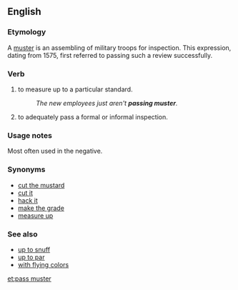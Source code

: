 ==English==

===Etymology===
A [[muster]] is an assembling of military troops for inspection.  This expression, dating from 1575, first referred to passing such a review successfully.

===Verb===
{{en-verb|inf=to [[pass]] [[muster]]|passes muster|passing muster|passed muster}}

# {{idiomatic}} to measure up to a particular standard.
#:''The new employees just aren't '''passing muster'''.''
# {{idiomatic}} to adequately pass a formal or informal inspection.

===Usage notes===
Most often used in the negative.

===Synonyms===
*[[cut the mustard]]
*[[cut it]]
*[[hack it]]
*[[make the grade]]
*[[measure up]]

===See also===
*[[up to snuff]]
*[[up to par]]
*[[with flying colors]]

[[et:pass muster]]